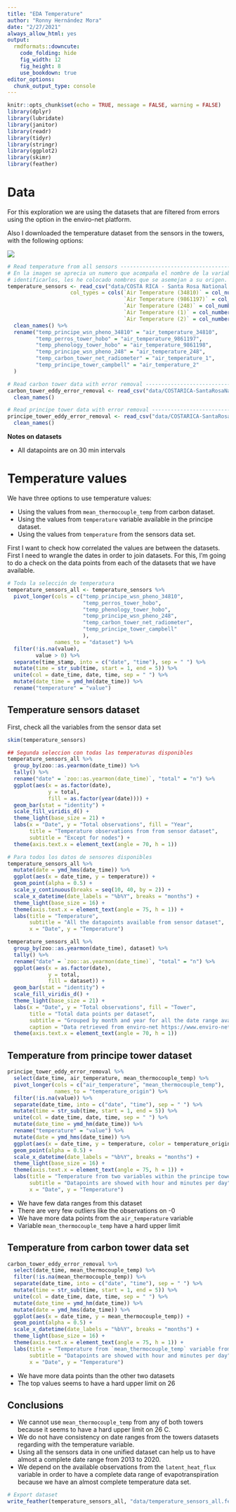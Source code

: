 ```yaml
---
title: "EDA Temperature"
author: "Ronny Hernández Mora"
date: "2/27/2021"
always_allow_html: yes
output:
  rmdformats::downcute:
    code_folding: hide
    fig_width: 12
    fig_height: 8
    use_bookdown: true
editor_options:
  chunk_output_type: console
---
```


```r
knitr::opts_chunk$set(echo = TRUE, message = FALSE, warning = FALSE)
library(dplyr)
library(lubridate)
library(janitor)
library(readr)
library(tidyr)
library(stringr)
library(ggplot2)
library(skimr)
library(feather)
```

# Data

For this exploration we are using the datasets that are filtered from errors
using the option in the enviro-net platform.

Also I downloaded the temperature dataset from the sensors in the towers, with
the following options:

![](img/temp_all.png)   

```r
# Read temperature from all sensors --------------------------------------------
# En la imagen se aprecia un numero que acompaña el nombre de la variable. Para
# identificarlos, les he colocado nombres que se asemejan a su origen.
temperature_sensors <- read_csv("data/COSTA RICA - Santa Rosa National Park, Guanacaste 2013-06-06_2020-05-11_sensors.csv",
                    col_types = cols(`Air Temperature (34810)` = col_number(), 
                                     `Air Temperature (9861197)` = col_number(), 
                                     `Air Temperature (248)` = col_number(), 
                                     `Air Temperature (1)` = col_number(), 
                                     `Air Temperature (2)` = col_number())) %>% 
  clean_names() %>% 
  rename("temp_principe_wsn_pheno_34810" = "air_temperature_34810",
         "temp_perros_tower_hobo" = "air_temperature_9861197",
         "temp_phenology_tower_hobo" = "air_temperature_9861198",
         "temp_principe_wsn_pheno_248" = "air_temperature_248",
         "temp_carbon_tower_net_radiometer" = "air_temperature_1",
         "temp_principe_tower_campbell" = "air_temperature_2"
  )

# Read carbon tower data with error removal ------------------------------------
carbon_tower_eddy_error_removal <- read_csv("data/COSTARICA-SantaRosaNationalPark,Guanacaste_CarbonTower(New)_EddyCo._CampbellCR3000(1)_20130607_20190512_error_removal.csv") %>% 
  clean_names()

# Read principe tower data with error removal ----------------------------------
principe_tower_eddy_error_removal <- read_csv("data/COSTARICA-SantaRosaNationalPark,Guanacaste_PrincipeTower(New)_EddyCo._CampbellCR3000(2)_20151213_20190622_error_removal.csv") %>% 
  clean_names()
```

**Notes on datasets**
 
  - All datapoints are on 30 min intervals

# Temperature values

We have three options to use temperature values:

 - Using the values from `mean_thermocouple_temp` from carbon dataset.
 - Using the values from `temperature` variable available in the principe dataset.
 - Using the values from `temperature` from the sensors data set.

First I want to check how correlated the values are between the datasets. First
I need to wrangle the dates in order to join datasets. For this, I'm going to
do a check on the data points from each of the datasets that we have available.

```r
# Toda la selección de temperatura
temperature_sensors_all <- temperature_sensors %>% 
  pivot_longer(cols = c("temp_principe_wsn_pheno_34810",
                        "temp_perros_tower_hobo",
                        "temp_phenology_tower_hobo",
                        "temp_principe_wsn_pheno_248",
                        "temp_carbon_tower_net_radiometer",
                        "temp_principe_tower_campbell"
                        ),
               names_to = "dataset") %>% 
  filter(!is.na(value),
         value > 0) %>% 
  separate(time_stamp, into = c("date", "time"), sep = " ") %>% 
  mutate(time = str_sub(time, start = 1, end = 5)) %>% 
  unite(col = date_time, date, time, sep = " ") %>% 
  mutate(date_time = ymd_hm(date_time)) %>% 
  rename("temperature" = "value")
```

## Temperature sensors dataset

First, check all the variables from the sensor data set

```r
skim(temperature_sensors)
```


```r
## Segunda seleccion con todas las temperaturas disponibles
temperature_sensors_all %>% 
  group_by(zoo::as.yearmon(date_time)) %>% 
  tally() %>% 
  rename("date" = `zoo::as.yearmon(date_time)`, "total" = "n") %>% 
  ggplot(aes(x = as.factor(date),
             y = total, 
             fill = as.factor(year(date)))) +
  geom_bar(stat = "identity") +
  scale_fill_viridis_d() +
  theme_light(base_size = 21) +
  labs(x = "Date", y = "Total observations", fill = "Year",
       title = "Temperature observations from from sensor dataset",
       subtitle = "Except for nodes") +
  theme(axis.text.x = element_text(angle = 70, h = 1))
```

```r
# Para todos los datos de sensores disponibles
temperature_sensors_all %>% 
  mutate(date = ymd_hms(date_time)) %>%
  ggplot(aes(x = date_time, y = temperature)) +
  geom_point(alpha = 0.5) +
  scale_y_continuous(breaks = seq(10, 40, by = 2)) +
  scale_x_datetime(date_labels = "%b%Y", breaks = "months") +
  theme_light(base_size = 16) +
  theme(axis.text.x = element_text(angle = 75, h = 1)) +
  labs(title = "Temperature",
       subtitle = "All the datapoints available from sensor dataset",
       x = "Date", y = "Temperature")
```

```r
temperature_sensors_all %>% 
  group_by(zoo::as.yearmon(date_time), dataset) %>% 
  tally() %>% 
  rename("date" = `zoo::as.yearmon(date_time)`, "total" = "n") %>% 
  ggplot(aes(x = as.factor(date),
             y = total, 
             fill = dataset)) +
  geom_bar(stat = "identity") +
  scale_fill_viridis_d() +
  theme_light(base_size = 21) +
  labs(x = "Date", y = "Total observations", fill = "Tower",
       title = "Total data points per dataset",
       subtitle = "Grouped by month and year for all the date range available",
       caption = "Data retrieved from enviro-net https://www.enviro-net.org") +
  theme(axis.text.x = element_text(angle = 70, h = 1))
```

## Temperature from principe tower dataset

```r
principe_tower_eddy_error_removal %>% 
  select(date_time, air_temperature, mean_thermocouple_temp) %>% 
  pivot_longer(cols = c("air_temperature", "mean_thermocouple_temp"),
               names_to = "temperature_origin") %>% 
  filter(!is.na(value)) %>% 
  separate(date_time, into = c("date", "time"), sep = " ") %>% 
  mutate(time = str_sub(time, start = 1, end = 5)) %>% 
  unite(col = date_time, date, time, sep = " ") %>% 
  mutate(date_time = ymd_hm(date_time)) %>% 
  rename("temperature" = "value") %>% 
  mutate(date = ymd_hms(date_time)) %>%
  ggplot(aes(x = date_time, y = temperature, color = temperature_origin)) +
  geom_point(alpha = 0.5) +
  scale_x_datetime(date_labels = "%b%Y", breaks = "months") +
  theme_light(base_size = 16) +
  theme(axis.text.x = element_text(angle = 75, h = 1)) +
  labs(title = "Temperature from two variables within the principe tower dataset",
       subtitle = "Datapoints are showed with hour and minutes per day",
       x = "Date", y = "Temperature")
```

 - We have few data ranges from this dataset
 - There are very few outliers like the observations on -0
 - We have more data points from the `air_temperature` variable
 - Variable `mean_thermocouple_temp` have a hard upper limit

## Temperature from carbon tower data set

```r
carbon_tower_eddy_error_removal %>% 
  select(date_time, mean_thermocouple_temp) %>% 
  filter(!is.na(mean_thermocouple_temp)) %>% 
  separate(date_time, into = c("date", "time"), sep = " ") %>% 
  mutate(time = str_sub(time, start = 1, end = 5)) %>% 
  unite(col = date_time, date, time, sep = " ") %>% 
  mutate(date_time = ymd_hm(date_time)) %>% 
  mutate(date = ymd_hms(date_time)) %>%
  ggplot(aes(x = date_time, y = mean_thermocouple_temp)) +
  geom_point(alpha = 0.5) +
  scale_x_datetime(date_labels = "%b%Y", breaks = "months") +
  theme_light(base_size = 16) +
  theme(axis.text.x = element_text(angle = 75, h = 1)) +
  labs(title = "Temperature from `mean_thermocouple_temp` variable from carbon tower dataset",
       subtitle = "Datapoints are showed with hour and minutes per day",
       x = "Date", y = "Temperature")
```

 - We have more data points than the other two datasets
 - The top values seems to have a hard upper limit on 26

## Conclusions

 - We cannot use `mean_thermocouple_temp` from any of both towers because it
 seems to have a hard upper limit on 26 C.
 - We do not have consistency on date ranges from the towers datasets regarding
 with the temperature variable.
 - Using all the sensors data in one unified dataset can help us to have almost
 a complete date range from 2013 to 2020.
 - We depend on the available observations from the `latent_heat_flux` variable
 in order to have a complete data range of evapotranspiration because we have
 an almost complete temperature data set.
 
```r
# Export dataset
write_feather(temperature_sensors_all, "data/temperature_sensors_all.feather")
```



